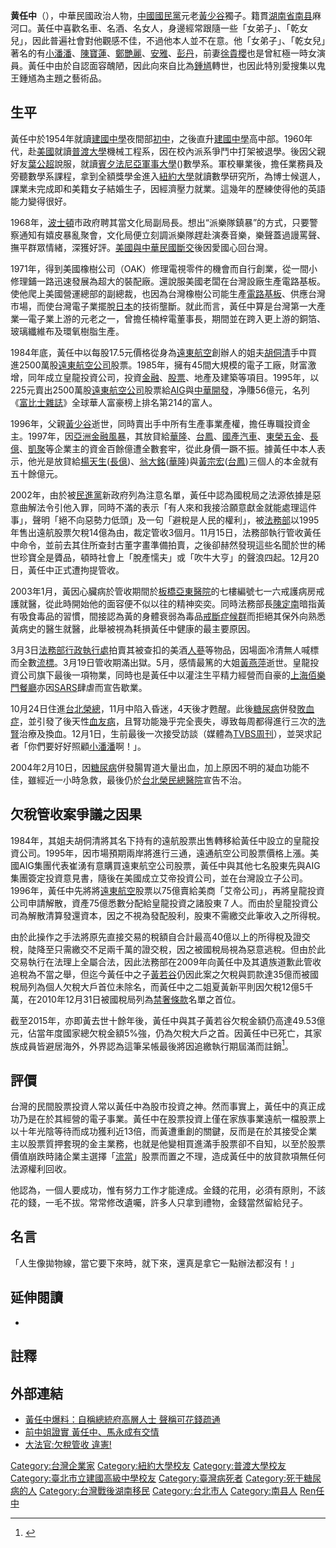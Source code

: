 {{original research|time=2009-10-17T08:04:29+00:00}}
{{Infobox_Person
|name = 黄任中
|image=
|box_width= 
|occupation= 商人、股市名人
|period = 20世紀
|birth_name=
|other_names =
|Sex = 男
|birth_date= 1940年1月28日
|birth_place= {{ROC|湖南省}}[[南县|南县]]
|death_date= {{death date and age|2004|2|10|1940|1|28}}
|death_place= {{ROC-TWN}}[[台北市|台北市]]
|resting_place= {{ROC-TWN}}[[新北市|新北市]][[金山區_(台灣)|金山區]][[金寶山|金寶山]]
|nationality ={{ROC}}
|residence =
|party = 
|religion =
|residence ={{ROC-TWN}}[[台北市|台北市]][[大安區_(臺北市)|大安區]]葉財記鑽石雙星大廈
|spouse = 美籍妻子（離婚）<br>錢仲雯（離婚）<br>[[徐貴櫻|徐貴櫻]]（1990年結婚；1994年離婚）
|relatives =[[黃少谷|黃少谷]]（父）
|educate = [[普渡大學|普渡大學]]機械工程系肄業<br>{{le|Widener University|威德納大學}}數學系學士<br>[[紐約大學|紐約大學]]數學研究所博士候選人
|past = 皇龍投資公司董事長
}}
'''黄任中'''（{{bd|1940年|1月28日|2004年|2月10日|catIdx=Huang黄}}），中華民國政治人物，[[中國國民黨|中國國民黨]]元老[[黃少谷_(政治)|黃少谷]]獨子。籍貫[[湖南省|湖南省]][[南县|南县]]麻河口。黃任中喜歡名車、名酒、名女人，身邊經常跟隨一些「女弟子」、「乾女兒」，因此普遍社會對他觀感不佳，不過他本人並不在意。他「女弟子」、「乾女兒」著名的有[[小潘潘_(主持人)|小潘潘]]、[[陳寶蓮|陳寶蓮]]、[[鄭艷麗|鄭艷麗]]、[[安雅_(演員)|安雅]]、[[彭丹|彭丹]]，前妻[[徐貴櫻|徐貴櫻]]也是曾紅極一時女演員。黃任中由於自認面容醜陋，因此向來自比為[[鍾馗|鍾馗]]轉世，也因此特別愛搜集以鬼王鍾馗為主題之藝術品。

==生平==
黃任中於1954年就讀[[建國中學|建國中學]]夜間部[[初中|初中]]，之後直升[[建國中學|建國中學]]高中部。1960年代，赴[[美國|美國]]就讀[[普渡大學|普渡大學]]機械工程系，因在校內派系爭鬥中打架被退學。後因父親好友[[葉公超|葉公超]]說服，就讀[[韋得納大學|賓夕法尼亞軍事大學]]({{tsl|en|Widener University|威德納大學|賓夕法尼亞軍事學院}})數學系。軍校畢業後，擔任業務員及旁聽數學系課程，拿到全額獎學金進入[[紐約大學|紐約大學]]就讀數學研究所，為博士候選人，課業未完成即和美籍女子結婚生子，因經濟壓力就業。這幾年的歷練使得他的英語能力變得很好。

1968年，[[波士頓|波士頓]]市政府聘其當文化局副局長。想出“派樂隊鎮暴”的方式，只要警察通知有嬉皮暴亂聚會，文化局便立刻調派樂隊趕赴演奏音樂，樂聲蓋過謾罵聲、撫平群眾情緒，深獲好評。[[中華民國與美國關係|美國與中華民國斷交]]後因愛國心回台灣。

1971年，得到美國橡樹公司（OAK）修理電視零件的機會而自行創業，從一間小修理鋪一路迅速發展為超大的裝配廠。還說服美國老闆在台灣設廠生產電路基板。使他爬上美國營運總部的副總裁，也因為台灣橡樹公司能生產[[電路基板|電路基板]]、供應台灣市場，而使台灣電子業擺脫[[日本|日本]]的技術壟斷。就此而言，黃任中算是台灣第一大產業—電子業上游的元老之一，曾擔任楠梓電董事長，期間並在跨入更上游的銅箔、玻璃纖維布及環氧樹脂生產。

1984年底，黃任中以每股17.5元價格從身為[[遠東航空|遠東航空]]創辦人的姐夫[[胡侗清|胡侗清]]手中買進2500萬股[[遠東航空公司|遠東航空公司]]股票。1985年，擁有45間大規模的電子工廠，財富激增，同年成立皇龍投資公司，投資[[金融|金融]]、[[股票|股票]]、地產及建築等項目。1995年，以225元賣出2500萬股[[遠東航空公司|遠東航空公司]]股票給[[AIG|AIG]]與[[中華開發|中華開發]]，净賺56億元，名列《[[福布斯雜誌|富比士雜誌]]》全球華人富豪榜上排名第214的富人。

1996年，父親[[黃少谷_(政治)|黃少谷]]逝世，同時賣出手中所有生產事業產權，擔任專職投資金主。1997年，因[[亞洲金融風暴|亞洲金融風暴]]，其放貸給[[華隆|華隆]]、[[台鳳|台鳳]]、[[國產汽車股份有限公司|國產汽車]]、[[東榮五金|東榮五金]]、[[長億|長億]]、[[凱聚|凱聚]]等企業主的資金百餘億遭全數套牢，從此身價一蹶不振。據黃任中本人表示，他光是放貸給[[楊天生|楊天生]]([[長億|長億]])、[[翁大銘|翁大銘]]([[華隆|華隆]])與[[黃宗宏|黃宗宏]]([[台鳳|台鳳]])三個人的本金就有五十餘億元。

2002年，由於被[[民進黨|民進黨]]新政府列為注意名單，黃任中認為國稅局之法源依據是惡意曲解法令引他入罪，同時不滿的表示「有人來和我接洽願意獻金就能處理這件事」，聲明「絕不向惡勢力低頭」及一句「避稅是人民的權利」，被[[中華民國法務部|法務部]]以1995年售出遠航股票欠稅14億為由，裁定管收3個月。11月15日，法務部執行管收黃任中命令，並前去其住所查封古董字畫準備拍賣，之後卻赫然發現這些名聞於世的稀世珍寶全是贗品，頓時社會上「脫產懦夫」或「吹牛大亨」的聲浪四起。12月20日，黃任中正式遭拘提管收。

2003年1月，黃因心臟病於管收期間於[[板橋區_(新北市)|板橋]][[亞東醫院|亞東醫院]]的七樓編號七一六戒護病房戒護就醫，從此時開始他的面容便不似以往的精神奕奕。同時法務部長[[陳定南|陳定南]]暗指黃有吸食毒品的習慣，間接認為黃的身體衰弱為毒品[[戒斷症候群|戒斷症候群]]而拒絕其保外向熟悉黃病史的醫生就醫，此舉被視為耗損黃任中健康的最主要原因。

3月3日[[法務部行政執行處|法務部行政執行處]]拍賣其被查扣的美酒[[人蔘|人蔘]]等物品，因場面冷清無人喊標而全數[[流標|流標]]。3月19日管收期滿出獄。5月，感情最篤的大姐[[黃燕萍|黃燕萍]]逝世。皇龍投資公司旗下最後一項物業，同時也是黃任中以灌注生平精力經營而自豪的[[上海佰樂門餐廳|上海佰樂門餐廳]]亦因[[SARS|SARS]]肆虐而宣告歇業。

10月24日住進[[台北榮總|台北榮總]]，11月中陷入昏迷，4天後才甦醒。此後[[糖尿病|糖尿病]]併發[[敗血症|敗血症]]，並引發了後天性[[血友病|血友病]]，且腎功能幾乎完全喪失，導致每周都得進行三次的[[洗腎|洗腎]]治療及換血。12月1日，生前最後一次接受訪談（媒體為[[TVBS周刊|TVBS周刊]]），並哭求記者「你們要好好照顧[[小潘潘|小潘潘]]啊！」。

2004年2月10日，因[[糖尿病|糖尿病]]併發腸胃道大量出血，加上原因不明的凝血功能不佳，雖經近一小時急救，最後仍於[[台北榮民總醫院|台北榮民總醫院]]宣告不治。

==欠稅管收案爭議之因果==
1984年，其姐夫胡侗清將其名下持有的遠航股票出售轉移給黃任中設立的皇龍投資公司。1995年，因市場預期兩岸將進行三通，遠通航空公司股票價格上漲。美國AIG集團代表崔湧有意購買遠東航空公司股票，黃任中與其他七名股東先與AIG集團簽定投資意見書，隨後在美國成立艾帝投資公司，並在台灣設立子公司。1996年，黃任中先將將[[遠東航空|遠東航空]]股票以75億賣給美商「艾帝公司」，再將皇龍投資公司申請解散，資產75億悉數分配給皇龍投資之諸股東７人。而由於皇龍投資公司為解散清算發還資本，因之不視為發配股利，股東不需繳交此筆收入之所得稅。

由於此操作之手法將原先直接交易的稅額自合計最高40億以上的所得稅及證交稅，陡降至只需繳交不足兩千萬的證交稅，因之被國稅局視為惡意逃稅。但由於此交易執行在法理上全屬合法，因此法務部在2009年向黃任中及其遺族道歉此管收追稅為不當之舉，但迄今黃任中之子[[黃若谷|黃若谷]]仍因此案之欠稅與罰款達35億而被國稅局列為個人欠稅大戶首位未除名，而黃任中之二姐夏黃新平則因欠稅12億5千萬，在2010年12月31日被國稅局列為[[禁奢條款|禁奢條款]]名單之首位。

截至2015年，亦即黃去世十餘年後，黃任中與其子黃若谷欠稅金額仍高達49.53億元，佔當年度國家總欠稅金額5%強，仍為欠稅大戶之首。因黃任中已死亡，其家族成員皆避居海外，外界認為這筆呆帳最後將因追繳執行期屆滿而註銷<ref>{{cite news|url=http://news.ltn.com.tw/news/business/breakingnews/1365427|title=台灣欠稅891億元 黃任中料蟬聯最大戶|publisher=自由時報|author=|date=2015-07-01}}</ref>。

==評價==
台灣的民間股票投資人常以黃任中為股市投資之神。然而事實上，黃任中的真正成功乃是在於其經營的電子事業。黃任中在股票投資上僅在家族事業遠航一檔股票上以十年光陰等待而成功獲利近13倍，而黃遭重創的關鍵，反而是在於其接受企業主以股票質押套現的金主業務，也就是他變相買進滿手股票卻不自知，以至於股票價值崩跌時諸企業主選擇「[[流當|流當]]」股票而置之不理，造成黃任中的放貸款項無任何法源權利回收。

他認為，一個人要成功，惟有努力工作才能達成。金錢的花用，必須有原則，不該花的錢，一毛不拔。常常修改遺囑，許多人只拿到禮物，金錢當然留給兒子。

==名言==
「人生像拋物線，當它要下來時，就下來，還真是拿它一點辦法都沒有！」

==延伸閱讀==
* {{cite book|author=康津 |title=傳奇富豪黃任中 |publisher=東佑文化事業有限公司 |isbn=9789579669375 }}

==註釋==
{{reflist}}

==外部連結==
*[https://web.archive.org/web/20081206155804/http://ettvlatin.ettoday.com/2003/07/19/322-1485283.htm 黃任中爆料：自稱總統府高層人士 聲稱可花錢疏通]
*[http://www.tvbs.com.tw/news/news_list.asp?no=aj100920060623181734 前中姐證實 黃任中、馬永成有交情]
*[http://www.tvbs.com.tw/news/news_list.asp?no=alisa20050128182057 大法官:欠稅管收 違憲!] {{Wayback|url=http://www.tvbs.com.tw/news/news_list.asp?no=alisa20050128182057 |date=20110108043527 }}

{{DEFAULTSORT:Huang黃任中}}
[[Category:台灣企業家|Category:台灣企業家]]
[[Category:紐約大學校友|Category:紐約大學校友]]
[[Category:普渡大學校友|Category:普渡大學校友]]
[[Category:臺北市立建國高級中學校友|Category:臺北市立建國高級中學校友]]
[[Category:臺灣病死者|Category:臺灣病死者]]
[[Category:死于糖尿病的人|Category:死于糖尿病的人]]
[[Category:台灣戰後湖南移民|Category:台灣戰後湖南移民]]
[[Category:台北市人|Category:台北市人]]
[[Category:南县人|Category:南县人]]
[[Category:黃姓|Ren任中]]